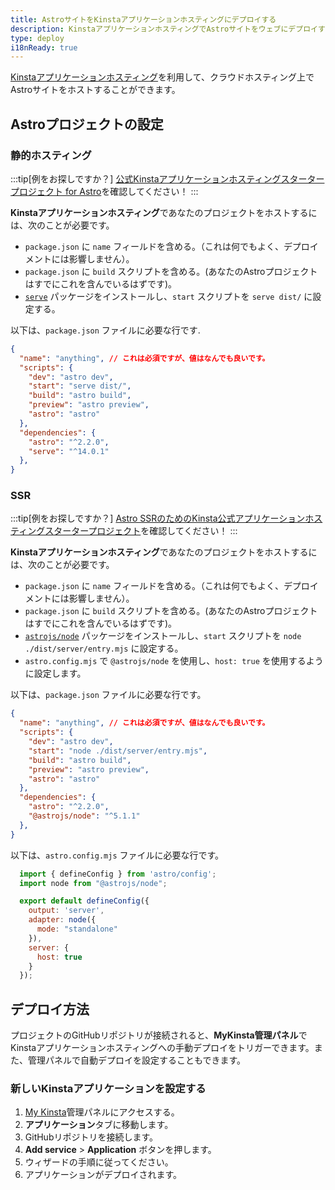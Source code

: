 ```yaml
---
title: AstroサイトをKinstaアプリケーションホスティングにデプロイする
description: KinstaアプリケーションホスティングでAstroサイトをウェブにデプロイする方法。
type: deploy
i18nReady: true
---
```


[Kinstaアプリケーションホスティング](https://kinsta.com/application-hosting/)を利用して、クラウドホスティング上でAstroサイトをホストすることができます。

## Astroプロジェクトの設定

### 静的ホスティング
:::tip[例をお探しですか？]
[公式Kinstaアプリケーションホスティングスタータープロジェクト for Astro](https://github.com/kinsta/hello-world-astro)を確認してください！
:::

**Kinstaアプリケーションホスティング**であなたのプロジェクトをホストするには、次のことが必要です。
- `package.json` に `name` フィールドを含める。（これは何でもよく、デプロイメントには影響しません）。
- `package.json` に `build` スクリプトを含める。(あなたのAstroプロジェクトはすでにこれを含んでいるはずです)。
- [`serve`](https://www.npmjs.com/package/serve) パッケージをインストールし、`start` スクリプトを `serve dist/` に設定する。

以下は、`package.json` ファイルに必要な行です.
```json title="package.json" {2,5,6} ins={12} "serv dist/"
{
  "name": "anything", // これは必須ですが、値はなんでも良いです。
  "scripts": {
    "dev": "astro dev",
    "start": "serve dist/",
    "build": "astro build",
    "preview": "astro preview",
    "astro": "astro"
  },
  "dependencies": {
    "astro": "^2.2.0",
    "serve": "^14.0.1"
  },
}
```

### SSR
:::tip[例をお探しですか？]
[Astro SSRのためのKinsta公式アプリケーションホスティングスタータープロジェクト](https://github.com/kinsta/hello-world-astro-ssr)を確認してください！
:::

**Kinstaアプリケーションホスティング**であなたのプロジェクトをホストするには、次のことが必要です。
- `package.json` に `name` フィールドを含める。（これは何でもよく、デプロイメントには影響しません）。
- `package.json` に `build` スクリプトを含める。(あなたのAstroプロジェクトはすでにこれを含んでいるはずです)。
- [`astrojs/node`](https://www.npmjs.com/package/@astrojs/node) パッケージをインストールし、`start` スクリプトを `node ./dist/server/entry.mjs` に設定する。
- `astro.config.mjs` で `@astrojs/node` を使用し、`host: true` を使用するように設定します。

以下は、`package.json` ファイルに必要な行です。
```json title="package.json" {2,5,6} ins={12} "node ./dist/server/entry.mjs"
{
  "name": "anything", // これは必須ですが、値はなんでも良いです。
  "scripts": {
    "dev": "astro dev",
    "start": "node ./dist/server/entry.mjs",
    "build": "astro build",
    "preview": "astro preview",
    "astro": "astro"
  },
  "dependencies": {
    "astro": "^2.2.0",
    "@astrojs/node": "^5.1.1"
  },
}
```

以下は、`astro.config.mjs` ファイルに必要な行です。
```js title="astro.config.mjs"
  import { defineConfig } from 'astro/config';
  import node from "@astrojs/node";

  export default defineConfig({
    output: 'server',
    adapter: node({
      mode: "standalone"
    }),
    server: {
      host: true
    }
  });
```

## デプロイ方法
プロジェクトのGitHubリポジトリが接続されると、**MyKinsta管理パネル**でKinstaアプリケーションホスティングへの手動デプロイをトリガーできます。また、管理パネルで自動デプロイを設定することもできます。

### 新しいKinstaアプリケーションを設定する
1. [My Kinsta](https://my.kinsta.com/)管理パネルにアクセスする。
2. **アプリケーション**タブに移動します。
3. GitHubリポジトリを接続します。
4. **Add service** > **Application** ボタンを押します。
5. ウィザードの手順に従ってください。
6. アプリケーションがデプロイされます。
